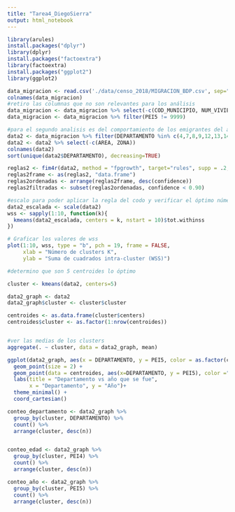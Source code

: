 ```yaml
---
title: "Tarea4_DiegoSierra"
output: html_notebook
---
```


```r
library(arules)
install.packages("dplyr")
library(dplyr)
install.packages("factoextra")
library(factoextra)
install.packages("ggplot2")
library(ggplot2)

data_migracion <- read.csv('./data/censo_2018/MIGRACION_BDP.csv', sep=",")
colnames(data_migracion)
#retiro las columnas que no son relevantes para los análisis
data_migracion <- data_migracion %>% select(-c(COD_MUNICIPIO, NUM_VIVIENDA, NUM_HOGAR, ID_EMIGRACION))
data_migracion <- data_migracion %>% filter(PEI5 != 9999)

#para el segundo analisis es del comportamiento de los emigrantes del área del altiplano Guatemalteco
data2 <- data_migracion %>% filter(DEPARTAMENTO %in% c(4,7,8,9,12,13,14) & AREA == 2)
data2 <- data2 %>% select(-c(AREA, ZONA))
colnames(data2)
sort(unique(data2$DEPARTAMENTO), decreasing=TRUE)

reglas2 <- fim4r(data2, method = "fpgrowth", target="rules", supp = .2, conf = .4)
reglas2frame <- as(reglas2, "data.frame")
reglas2ordenadas <- arrange(reglas2frame, desc(confidence))
reglas2filtradas <- subset(reglas2ordenadas, confidence < 0.90)

#escalo para poder aplicar la regla del codo y verificar el óptimo número de centroides
data2_escalada <- scale(data2)
wss <- sapply(1:10, function(k){
  kmeans(data2_escalada, centers = k, nstart = 10)$tot.withinss
})

# Graficar los valores de wss
plot(1:10, wss, type = "b", pch = 19, frame = FALSE,
     xlab = "Número de clusters K",
     ylab = "Suma de cuadrados intra-cluster (WSS)")

#determino que son 5 centroides lo óptimo

cluster <- kmeans(data2, centers=5)

data2_graph <- data2
data2_graph$cluster <- cluster$cluster

centroides <- as.data.frame(cluster$centers)
centroides$cluster <- as.factor(1:nrow(centroides))


#ver las medias de los clusters
aggregate(. ~ cluster, data = data2_graph, mean)

ggplot(data2_graph, aes(x = DEPARTAMENTO, y = PEI5, color = as.factor(cluster)))+
  geom_point(size = 2) +
  geom_point(data = centroides, aes(x=DEPARTAMENTO, y = PEI5), color ="red", size=4, shape=8)+
  labs(title = "Departamento vs año que se fue",
       x = "Departamento", y = "Año")+
  theme_minimal() +
  coord_cartesian()

conteo_departamento <- data2_graph %>%
  group_by(cluster, DEPARTAMENTO) %>%
  count() %>%
  arrange(cluster, desc(n))


conteo_edad <- data2_graph %>%
  group_by(cluster, PEI4) %>%
  count() %>%
  arrange(cluster, desc(n))

conteo_año <- data2_graph %>%
  group_by(cluster, PEI5) %>%
  count() %>%
  arrange(cluster, desc(n))
```